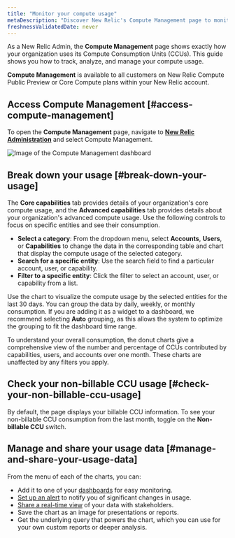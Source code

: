 ```yaml
---
title: "Monitor your compute usage"
metaDescription: "Discover New Relic's Compute Management page to monitor your compute usage with granular details."
freshnessValidatedDate: never
---
```

As a New Relic Admin, the <dnt>**Compute Management**</dnt>  page shows exactly how your organization uses its Compute Consumption Units (CCUs). This guide shows you how to track, analyze, and manage your compute usage.


<Callout variant="tip">

  <dnt>**Compute Management**</dnt> is available to all customers on New Relic Compute Public Preview or Core Compute plans within your New Relic account.

</Callout>

## Access Compute Management [#access-compute-management]
To open the <dnt>**Compute Management**</dnt> page, navigate to **[New Relic Administration](https://one.newrelic.com/admin-portal)** and select <dnt>Compute Management</dnt>.

<img
  title="Compute Management dashboard"
  alt="Image of the Compute Management dashboard"
  src="/images/accounts_screenshot-compute_management.webp"
/>

## Break down your usage [#break-down-your-usage]

The <dnt>**Core capabilities**</dnt> tab provides details of your organization's core compute usage, and the <dnt>**Advanced capabilities**</dnt> tab provides details about your organization's advanced compute usage. Use the following controls to focus on specific entities and see their consumption.

* **Select a category**: From the dropdown menu, select **Accounts**, **Users**, or **Capabilities** to change the data in the corresponding table and chart that display the compute usage of the selected category.
* **Search for a specific entity**: Use the search field to find a particular account, user, or capability.
* **Filter to a specific entity**: Click the filter to select an account, user, or capability from a list.

Use the chart to visualize the compute usage by the selected entities for the last 30 days. You can group the data by daily, weekly, or monthly consumption. If you are adding it as a widget to a dashboard, we recommend selecting <dnt>**Auto**</dnt> grouping, as this allows the system to optimize the grouping to fit the dashboard time range.

To understand your overall consumption, the donut charts give a comprehensive view of the number and percentage of CCUs contributed by capabilities, users, and accounts over one month. These charts are unaffected by any filters you apply.

## Check your non-billable CCU usage [#check-your-non-billable-ccu-usage]

By default, the page displays your billable CCU information. To see your non-billable CCU consumption from the last month, toggle on the <dnt>**Non-billable CCU**</dnt> switch.

## Manage and share your usage data [#manage-and-share-your-usage-data]

From the <Icon name="fe-more-horizontal"/> menu of each of the charts, you can:

* Add it to one of your [dashboards](/docs/query-your-data/explore-query-data/dashboards/manage-your-dashboard/) for easy monitoring.
* [Set up an alert](/docs/tutorial-create-alerts/create-an-alert/) to notify you of significant changes in usage.
* [Share a real-time view](/docs/query-your-data/explore-query-data/dashboards/share-charts-dashboards-externally/#chart) of your data with stakeholders.
* Save the chart as an image for presentations or reports.
* Get the underlying query that powers the chart, which you can use for your own custom reports or deeper analysis.
